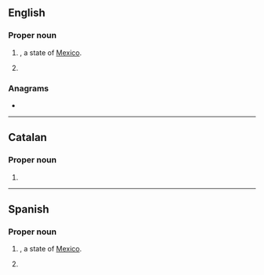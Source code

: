 ==English==

===Proper noun===
{{en-proper noun}}

# {{abbreviation of|en|Baja California|nodot=1}}, a state of [[Mexico]].
# {{abbreviation of|en|Barcelona}}

===Anagrams===
* {{anagrams|en|a=bcn|BNC|C. B. N.|C.B.N.|CBN|NBC}}

----

==Catalan==

===Proper noun===
{{ca-proper noun}}

# {{abbreviation of|ca|Barcelona}}

----

==Spanish==

===Proper noun===
{{es-proper noun}}

# {{abbreviation of|es|Baja California|nodot=1}}, a state of [[Mexico]].
# {{abbreviation of|es|Barcelona}}
